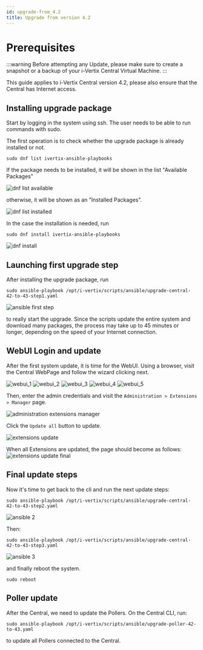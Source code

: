 ```yaml
---
id: upgrade-from_4.2
title: Upgrade from version 4.2
---
```


# Prerequisites

:::warning
Before attempting any Update, please make sure to create a snapshot or a backup
of your i-Vertix Central Virtual Machine.
:::

This guide applies to i-Vertix Central version 4.2, please also ensure 
that the Central has Internet access.

## Installing upgrade package

Start by logging in the system using ssh.
The user needs to be able to run commands with sudo.

The first operation is to check whether the upgrade package is already installed or not.

```
sudo dnf list ivertix-ansible-playbooks
```

If the package needs to be installed, it will be shown in the list "Available Packages"

![dnf list available](../assets/upgrade/upgrade-from_4.2/dnf_list_available.png)

otherwise, it will be shown as an "Installed Packages".

![dnf list installed](../assets/upgrade/upgrade-from_4.2/dnf_list_installed.png)


In the case the installation is needed, run

```
sudo dnf install ivertix-ansible-playbooks
```

![dnf install](../assets/upgrade/upgrade-from_4.2/dnf_install.png)


## Launching first upgrade step

After installing the upgrade package, run

```
sudo ansible-playbook /opt/i-vertix/scripts/ansible/upgrade-central-42-to-43-step1.yaml
```

![ansible first step](../assets/upgrade/upgrade-from_4.2/ansible_step_1.png)

to really start the upgrade. 
Since the scripts update the entire system and download many packages, 
the process may take up to 45 minutes or longer, depending on the speed of your Internet connection.



## WebUI Login and update

After the first system update, it is time for the WebUI.
Using a browser, visit the Central WebPage and follow the wizard clicking next.

![webui_1](../assets/upgrade/upgrade-from_4.2/webui_step1.png)
![webui_2](../assets/upgrade/upgrade-from_4.2/webui_step2.png)
![webui_3](../assets/upgrade/upgrade-from_4.2/webui_step3.png)
![webui_4](../assets/upgrade/upgrade-from_4.2/webui_step4.png)
![webui_5](../assets/upgrade/upgrade-from_4.2/webui_step5.png)


Then, enter the admin credentials and visit the `Administration > Extensions > Manager` page.

![administration extensions manager](../assets/upgrade/upgrade-from_4.2/administration_extensions_manager.png)

Click the `Update all` button to update.

![extensions update](../assets/upgrade/upgrade-from_4.2/update_extensions.png)


When all Extensions are updated, the page should become as follows:
![extensions update final](../assets/upgrade/upgrade-from_4.2/update_extensions_finish.png)


## Final update steps

Now it's time to get back to the cli and run the next update steps:

```
sudo ansible-playbook /opt/i-vertix/scripts/ansible/upgrade-central-42-to-43-step2.yaml
```

![ansible 2](../assets/upgrade/upgrade-from_4.2/ansible_step_2.png)


Then:

```
sudo ansible-playbook /opt/i-vertix/scripts/ansible/upgrade-central-42-to-43-step3.yaml
```

![ansible 3](../assets/upgrade/upgrade-from_4.2/ansible_step_3.png)

and finally reboot the system.

```
sudo reboot
```

## Poller update

After the Central, we need to update the Pollers.
On the Central CLI, run:

```
sudo ansible-playbook /opt/i-vertix/scripts/ansible/upgrade-poller-42-to-43.yaml
```

to update all Pollers connected to the Central.
